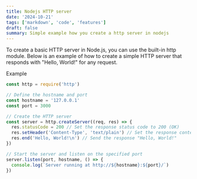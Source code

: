 ```yaml
---
title: Nodejs HTTP server
date: '2024-10-21'
tags: ['markdown', 'code', 'features']
draft: false
summary: Simple example how you create a http server in nodejs
---
```


To create a basic HTTP server in Node.js, you can use the built-in http module. Below is an example of how to create a simple HTTP server that responds with "Hello, World!" for any request.

Example

```javascript
const http = require('http')

// Define the hostname and port
const hostname = '127.0.0.1'
const port = 3000

// Create the HTTP server
const server = http.createServer((req, res) => {
  res.statusCode = 200 // Set the response status code to 200 (OK)
  res.setHeader('Content-Type', 'text/plain') // Set the response content type to plain text
  res.end('Hello, World!\n') // Send the response "Hello, World!"
})

// Start the server and listen on the specified port
server.listen(port, hostname, () => {
  console.log(`Server running at http://${hostname}:${port}/`)
})
```
